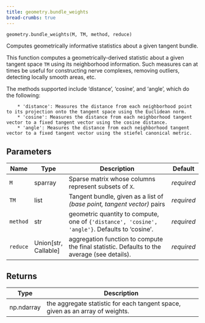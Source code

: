 ```yaml
---
title: geometry.bundle_weights
bread-crumbs: true
---
```

`geometry.bundle_weights(M, TM, method, reduce)`

Computes geometrically informative statistics about a given tangent bundle.

This function computes a geometrically-derived statistic about a given tangent space `TM` using its neighborhood information. Such      measures can at times be useful for constructing nerve complexes, removing outliers, detecting locally smooth areas, etc. 

The methods supported include 'distance', 'cosine', and 'angle', which do the following:

        * 'distance': Measures the distance from each neighborhood point to its projection onto the tangent space using the Euclidean norm.
        * 'cosine': Measures the distance from each neighborhood tangent vector to a fixed tangent vector using the cosine distance. 
        * 'angle': Measures the distance from each neighborhood tangent vector to a fixed tangent vector using the stiefel canonical metric. 

## Parameters

| Name     | Type                   | Description                                                                                    | Default    |
|----------|------------------------|------------------------------------------------------------------------------------------------|------------|
| `M`      | sparray                | Sparse matrix whose columns represent subsets of `X`.                                          | _required_ |
| `TM`     | list                   | Tangent bundle, given as a list of _(base point, tangent vector)_ pairs                        | _required_ |
| `method` | str                    | geometric quantity to compute, one of `{'distance', 'cosine', 'angle'}`. Defaults to 'cosine'. | _required_ |
| `reduce` | Union\[str, Callable\] | aggregation function to compute the final statistic. Defaults to the average (see details).    | _required_ |

## Returns

| Type       | Description                                                                   |
|------------|-------------------------------------------------------------------------------|
| np.ndarray | the aggregate statistic for each tangent space, given as an array of weights. |ights. |